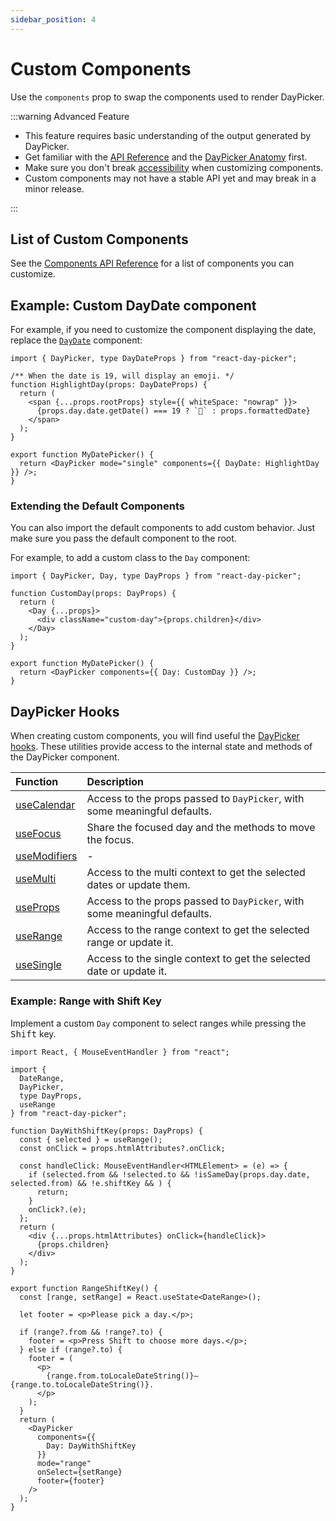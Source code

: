 ```yaml
---
sidebar_position: 4
---
```


# Custom Components

Use the `components` prop to swap the components used to render DayPicker.

:::warning Advanced Feature

- This feature requires basic understanding of the output generated by DayPicker.
- Get familiar with the [API Reference](../api#components) and the [DayPicker Anatomy](../using-daypicker/anatomy.mdx) first.
- Make sure you don't break [accessibility](../using-daypicker/accessibility.mdx) when customizing components.
- Custom components may not have a stable API yet and may break in a minor release.

:::

## List of Custom Components

See the [Components API Reference](../api#components) for a list of components you can customize.

## Example: Custom DayDate component

For example, if you need to customize the component displaying the date, replace the [`DayDate`](../api/functions//DayDate.md) component:

```tsx title="./MyDatePicker.tsx"
import { DayPicker, type DayDateProps } from "react-day-picker";

/** When the date is 19, will display an emoji. */
function HighlightDay(props: DayDateProps) {
  return (
    <span {...props.rootProps} style={{ whiteSpace: "nowrap" }}>
      {props.day.date.getDate() === 19 ? `🎉` : props.formattedDate}
    </span>
  );
}

export function MyDatePicker() {
  return <DayPicker mode="single" components={{ DayDate: HighlightDay }} />;
}
```

<BrowserWindow>
  <Examples.CustomDayDate />
</BrowserWindow>

### Extending the Default Components

You can also import the default components to add custom behavior. Just make sure you pass the default component to the root.

For example, to add a custom class to the `Day` component:

```tsx title="./CustomDay.tsx"
import { DayPicker, Day, type DayProps } from "react-day-picker";

function CustomDay(props: DayProps) {
  return (
    <Day {...props}>
      <div className="custom-day">{props.children}</div>
    </Day>
  );
}

export function MyDatePicker() {
  return <DayPicker components={{ Day: CustomDay }} />;
}
```

## DayPicker Hooks

When creating custom components, you will find useful the [DayPicker hooks](../api/index.md#hooks). These utilities provide access to the internal state and methods of the DayPicker component.

| Function                                         | Description                                                               |
| :----------------------------------------------- | :------------------------------------------------------------------------ |
| [useCalendar](../api/functions/useCalendar.md)   | Access to the props passed to `DayPicker`, with some meaningful defaults. |
| [useFocus](../api/functions/useFocus.md)         | Share the focused day and the methods to move the focus.                  |
| [useModifiers](../api/functions/useModifiers.md) | -                                                                         |
| [useMulti](../api/functions/useMulti.md)         | Access to the multi context to get the selected dates or update them.     |
| [useProps](../api/functions/useProps.md)         | Access to the props passed to `DayPicker`, with some meaningful defaults. |
| [useRange](../api/functions/useRange.md)         | Access to the range context to get the selected range or update it.       |
| [useSingle](../api/functions/useSingle.md)       | Access to the single context to get the selected date or update it.       |

### Example: Range with Shift Key

Implement a custom `Day` component to select ranges while pressing the <kbd>Shift</kbd> key.

```tsx
import React, { MouseEventHandler } from "react";

import {
  DateRange,
  DayPicker,
  type DayProps,
  useRange
} from "react-day-picker";

function DayWithShiftKey(props: DayProps) {
  const { selected } = useRange();
  const onClick = props.htmlAttributes?.onClick;

  const handleClick: MouseEventHandler<HTMLElement> = (e) => {
    if (selected.from && !selected.to && !isSameDay(props.day.date, selected.from) && !e.shiftKey && ) {
      return;
    }
    onClick?.(e);
  };
  return (
    <div {...props.htmlAttributes} onClick={handleClick}>
      {props.children}
    </div>
  );
}

export function RangeShiftKey() {
  const [range, setRange] = React.useState<DateRange>();

  let footer = <p>Please pick a day.</p>;

  if (range?.from && !range?.to) {
    footer = <p>Press Shift to choose more days.</p>;
  } else if (range?.to) {
    footer = (
      <p>
        {range.from.toLocaleDateString()}—{range.to.toLocaleDateString()}.
      </p>
    );
  }
  return (
    <DayPicker
      components={{
        Day: DayWithShiftKey
      }}
      mode="range"
      onSelect={setRange}
      footer={footer}
    />
  );
}
```

<BrowserWindow>
  <Examples.RangeShiftKey />
</BrowserWindow>
